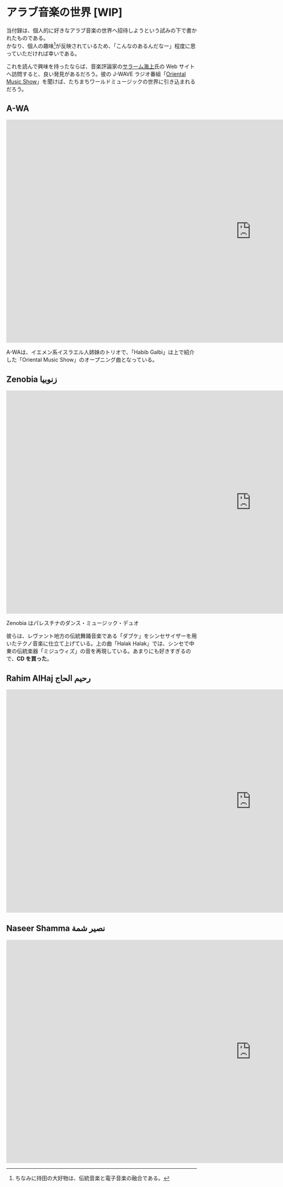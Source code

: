 # アラブ音楽の世界 [WIP] {#appendix_b}

当付録は、個人的に好きなアラブ音楽の世界へ招待しようという試みの下で書かれたものである。\
かなり、個人の趣味[^appendix_b_music-1]が反映されているため、「こんなのあるんだなー」程度に思っていただければ幸いである。

[^appendix_b_music-1]: ちなみに持田の大好物は、伝統音楽と電子音楽の融合である。

これを読んで興味を持ったならば、音楽評論家の[サラーム海上](https://www.chez-salam.com)氏の Web サイトへ訪問すると、良い発見があるだろう。彼の J-WAVE ラジオ番組「[Oriental Music Show](https://www.j-wave.co.jp/original/dc3/)」を聞けば、たちまちワールドミュージックの世界に引き込まれるだろう。

## A-WA {-}

::: movie-wrap

<iframe width="1294" height="589" src="https://www.youtube.com/embed/g3bjZlmsb4A" title='A-WA - "Habib Galbi" (Official Video)' frameborder="0" allow="accelerometer; autoplay; clipboard-write; encrypted-media; gyroscope; picture-in-picture" allowfullscreen>
</iframe>
:::
A-WAは、イエメン系イスラエル人姉妹のトリオで、「Habib Galbi」は上で紹介した「Oriental Music Show」のオープニング曲となっている。

## Zenobia زنوبيا {-}

::: movie-wrap

<iframe width="1294" height="589" src="https://www.youtube.com/embed/HntKovGJqwY" title="Zenobia - Halak Halak | زنوبيا - هلك هلك" frameborder="0" allow="accelerometer; autoplay; clipboard-write; encrypted-media; gyroscope; picture-in-picture" allowfullscreen>
</iframe>
:::

Zenobia はパレスチナのダンス・ミュージック・デュオ

彼らは、レヴァント地方の伝統舞踊音楽である「ダブケ」をシンセサイザーを用いたテクノ音楽に仕立て上げている。上の曲「Halak Halak」では、シンセで中東の伝統楽器「ミジュウィズ」の音を再現している。あまりにも好きすぎるので、**CD を買った**。

## Rahim AlHaj رحيم الحاج {-}

::: movie-wrap

<iframe width="1294" height="589" src="https://www.youtube.com/embed/i4lFirLBqL4?list=OLAK5uy_lDO5AUv4_Kx0UIQ-Z30RrN7nNQBT07bWA" title='Rahim AlHaj -"Eastern Love" [Studio Session]' frameborder="0" allow="accelerometer; autoplay; clipboard-write; encrypted-media; gyroscope; picture-in-picture" allowfullscreen>
</iframe>
:::

## Naseer Shamma نصير شمة {-}

::: movie-wrap

<iframe width="1294" height="589" src="https://www.youtube.com/embed/TZuTS6AIeK8" title="Cities of Daffodils مدن النرجس | Naseer Shamma" frameborder="0" allow="accelerometer; autoplay; clipboard-write; encrypted-media; gyroscope; picture-in-picture" allowfullscreen>
</iframe>
:::
